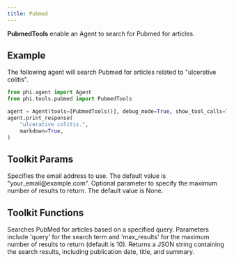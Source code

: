 ```yaml
---
title: Pubmed
---
```


**PubmedTools** enable an Agent to search for Pubmed for articles.

## Example

The following agent will search Pubmed for articles related to "ulcerative colitis".

```python cookbook/tools/pubmed.py
from phi.agent import Agent
from phi.tools.pubmed import PubmedTools

agent = Agent(tools=[PubmedTools()], debug_mode=True, show_tool_calls=True)
agent.print_response(
    "ulcerative colitis.",
    markdown=True,
)
```

## Toolkit Params

<ResponseField name="email" type="str" default="your_email@example.com">
  Specifies the email address to use. The default value is
  "your_email@example.com".
</ResponseField>
<ResponseField name="max_results" type="int" default="None">
  Optional parameter to specify the maximum number of results to return. The
  default value is None.
</ResponseField>

## Toolkit Functions

<ResponseField name="search_pubmed">
  Searches PubMed for articles based on a specified query. Parameters include
  'query' for the search term and 'max_results' for the maximum number of
  results to return (default is 10). Returns a JSON string containing the search
  results, including publication date, title, and summary.
</ResponseField>
